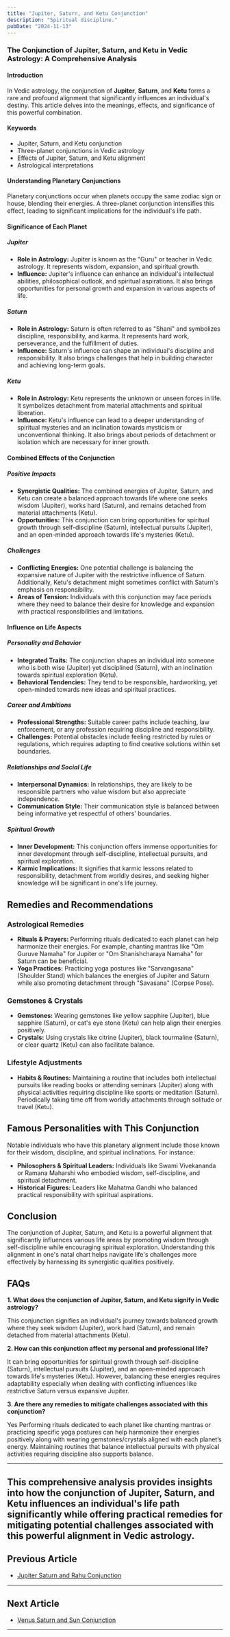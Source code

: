 ```yaml
---
title: "Jupiter, Saturn, and Ketu Conjunction"
description: "Spiritual discipline."
pubDate: "2024-11-13"
---
```


### The Conjunction of Jupiter, Saturn, and Ketu in Vedic Astrology: A Comprehensive Analysis

#### Introduction

In Vedic astrology, the conjunction of **Jupiter**, **Saturn**, and **Ketu** forms a rare and profound alignment that significantly influences an individual's destiny. This article delves into the meanings, effects, and significance of this powerful combination.

#### Keywords

- Jupiter, Saturn, and Ketu conjunction
- Three-planet conjunctions in Vedic astrology
- Effects of Jupiter, Saturn, and Ketu alignment
- Astrological interpretations

#### Understanding Planetary Conjunctions

Planetary conjunctions occur when planets occupy the same zodiac sign or house, blending their energies. A three-planet conjunction intensifies this effect, leading to significant implications for the individual's life path.

#### Significance of Each Planet

##### Jupiter

- **Role in Astrology:** Jupiter is known as the "Guru" or teacher in Vedic astrology. It represents wisdom, expansion, and spiritual growth.
- **Influence:** Jupiter's influence can enhance an individual's intellectual abilities, philosophical outlook, and spiritual aspirations. It also brings opportunities for personal growth and expansion in various aspects of life.

##### Saturn

- **Role in Astrology:** Saturn is often referred to as "Shani" and symbolizes discipline, responsibility, and karma. It represents hard work, perseverance, and the fulfillment of duties.
- **Influence:** Saturn's influence can shape an individual's discipline and responsibility. It also brings challenges that help in building character and achieving long-term goals.

##### Ketu

- **Role in Astrology:** Ketu represents the unknown or unseen forces in life. It symbolizes detachment from material attachments and spiritual liberation.
- **Influence:** Ketu's influence can lead to a deeper understanding of spiritual mysteries and an inclination towards mysticism or unconventional thinking. It also brings about periods of detachment or isolation which are necessary for inner growth.

#### Combined Effects of the Conjunction

##### Positive Impacts

- **Synergistic Qualities:** The combined energies of Jupiter, Saturn, and Ketu can create a balanced approach towards life where one seeks wisdom (Jupiter), works hard (Saturn), and remains detached from material attachments (Ketu).
- **Opportunities:** This conjunction can bring opportunities for spiritual growth through self-discipline (Saturn), intellectual pursuits (Jupiter), and an open-minded approach towards life's mysteries (Ketu).

##### Challenges

- **Conflicting Energies:** One potential challenge is balancing the expansive nature of Jupiter with the restrictive influence of Saturn. Additionally, Ketu's detachment might sometimes conflict with Saturn's emphasis on responsibility.
- **Areas of Tension:** Individuals with this conjunction may face periods where they need to balance their desire for knowledge and expansion with practical responsibilities and limitations.

#### Influence on Life Aspects

##### Personality and Behavior

- **Integrated Traits:** The conjunction shapes an individual into someone who is both wise (Jupiter) yet disciplined (Saturn), with an inclination towards spiritual exploration (Ketu).
- **Behavioral Tendencies:** They tend to be responsible, hardworking, yet open-minded towards new ideas and spiritual practices.

##### Career and Ambitions

- **Professional Strengths:** Suitable career paths include teaching, law enforcement, or any profession requiring discipline and responsibility.
- **Challenges:** Potential obstacles include feeling restricted by rules or regulations, which requires adapting to find creative solutions within set boundaries.

##### Relationships and Social Life

 - **Interpersonal Dynamics:** In relationships, they are likely to be responsible partners who value wisdom but also appreciate independence.
 - **Communication Style:** Their communication style is balanced between being informative yet respectful of others' boundaries.

##### Spiritual Growth

 - **Inner Development:** This conjunction offers immense opportunities for inner development through self-discipline, intellectual pursuits, and spiritual exploration.
 - **Karmic Implications:** It signifies that karmic lessons related to responsibility, detachment from worldly desires, and seeking higher knowledge will be significant in one's life journey.

## Remedies and Recommendations

### Astrological Remedies

- **Rituals & Prayers:** Performing rituals dedicated to each planet can help harmonize their energies. For example, chanting mantras like "Om Guruve Namaha" for Jupiter or "Om Shanishcharaya Namaha" for Saturn can be beneficial.
- **Yoga Practices:** Practicing yoga postures like "Sarvangasana" (Shoulder Stand) which balances the energies of Jupiter and Saturn while also promoting detachment through "Savasana" (Corpse Pose).

### Gemstones & Crystals

- **Gemstones:** Wearing gemstones like yellow sapphire (Jupiter), blue sapphire (Saturn), or cat's eye stone (Ketu) can help align their energies positively.
- **Crystals:** Using crystals like citrine (Jupiter), black tourmaline (Saturn), or clear quartz (Ketu) can also facilitate balance.

### Lifestyle Adjustments

- **Habits & Routines:** Maintaining a routine that includes both intellectual pursuits like reading books or attending seminars (Jupiter) along with physical activities requiring discipline like sports or meditation (Saturn). Periodically taking time off from worldly attachments through solitude or travel (Ketu).

## Famous Personalities with This Conjunction

Notable individuals who have this planetary alignment include those known for their wisdom, discipline, and spiritual inclinations. For instance:

- **Philosophers & Spiritual Leaders:** Individuals like Swami Vivekananda or Ramana Maharshi who embodied wisdom, self-discipline, and spiritual detachment.
- **Historical Figures:** Leaders like Mahatma Gandhi who balanced practical responsibility with spiritual aspirations.

## Conclusion

The conjunction of Jupiter, Saturn, and Ketu is a powerful alignment that significantly influences various life areas by promoting wisdom through self-discipline while encouraging spiritual exploration. Understanding this alignment in one's natal chart helps navigate life's challenges more effectively by harnessing its synergistic qualities positively.

## FAQs

**1. What does the conjunction of Jupiter, Saturn, and Ketu signify in Vedic astrology?**

This conjunction signifies an individual's journey towards balanced growth where they seek wisdom (Jupiter), work hard (Saturn), and remain detached from material attachments (Ketu).

**2. How can this conjunction affect my personal and professional life?**

It can bring opportunities for spiritual growth through self-discipline (Saturn), intellectual pursuits (Jupiter), and an open-minded approach towards life's mysteries (Ketu). However, balancing these energies requires adaptability especially when dealing with conflicting influences like restrictive Saturn versus expansive Jupiter.

**3. Are there any remedies to mitigate challenges associated with this conjunction?**

Yes Performing rituals dedicated to each planet like chanting mantras or practicing specific yoga postures can help harmonize their energies positively along with wearing gemstones/crystals aligned with each planet’s energy. Maintaining routines that balance intellectual pursuits with physical activities requiring discipline also supports balance.


---

This comprehensive analysis provides insights into how the conjunction of Jupiter, Saturn, and Ketu influences an individual's life path significantly while offering practical remedies for mitigating potential challenges associated with this powerful alignment in Vedic astrology.
---

## Previous Article
- [Jupiter Saturn and Rahu Conjunction](11050708_Jupiter_Saturn_and_Rahu_Conjunction.mdx)

---

## Next Article
- [Venus Saturn and Sun Conjunction](11060107_Venus_Saturn_and_Sun_Conjunction.mdx)

---
